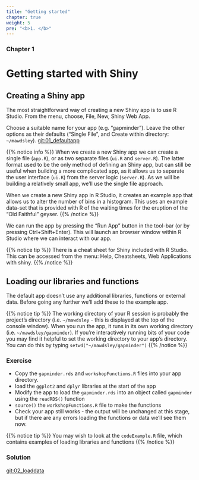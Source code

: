 ```yaml
---
title: "Getting started"
chapter: true
weight: 5
pre: "<b>1. </b>"
---
```


### Chapter 1

# Getting started with Shiny

## Creating a Shiny app

The most straightforward way of creating a new Shiny app is to use R Studio.  From the menu, choose, File, New, Shiny Web App.  

Choose a suitable name for your app (e.g. "gapminder").   Leave the other options as their defaults ("Single File", and Create within directory: `~/mawdsley`).  [git:01_defaultapp]()

{{% notice info %}}
When we create a new Shiny app we can create a single file (`app.R`), or as two separate files (`ui.R` and `server.R`).   The latter format used to be the only method of defining an Shiny app, but can still be useful when building a more complicated app, as it allows us to separate the user interface (`ui.R`) from the server logic (`server.R`).  As we will be building a relatively small app, we'll use the single file approach.  

When we create a new Shiny app in R Studio, it creates an example app that allows us to alter the number of bins in a histogram.  This uses an example data-set that is provided with R of the waiting times for the eruption of the "Old Faithful" geyser.
{{% /notice %}}

We can run the app by pressing the "Run App" button in the tool-bar (or by pressing Ctrl+Shift+Enter).  This will launch an browser window within R Studio where we can interact with our app.  

{{% notice tip %}}
There is a cheat sheet for Shiny included with R Studio.  This can be accessed from the menu: Help, Cheatsheets, Web Applications with shiny.
{{% /notice %}}

## Loading our libraries and functions

The default app doesn't use any additional libraries, functions or external data.  Before going any further we'll add these to the example app.

{{% notice tip %}}
The working directory of your R session is probably the project's directory (i.e. `~/mawdsley` - this is displayed at the top of the console window).  When you run the app, it runs in its own working directory (i.e. `~/mawdsley/gapminder`).   If you're interactively running bits of your code you may find it helpful to set the working directory to your app's directory. You can do this by typing `setwd("~/mawdsley/gapminder")`
{{% /notice %}}

### Exercise

* Copy the `gapminder.rds` and `workshopFunctions.R` files into your app directory.
* load the `ggplot2` and `dplyr` libraries at the start of the app
* Modify the app to load the `gapminder.rds` into an object called `gapminder` using the `readRDS()` function
* `source()` the `workshopFunctions.R` file to make the functions
* Check your app still works - the output will be unchanged at this stage, but if there are any errors loading the functions or data we'll see them now.

{{% notice tip %}}
You may wish to look at the `codeExample.R` file, which contains examples of loading libraries and functions
{{% /notice %}}

### Solution

[git:02_loaddata]()